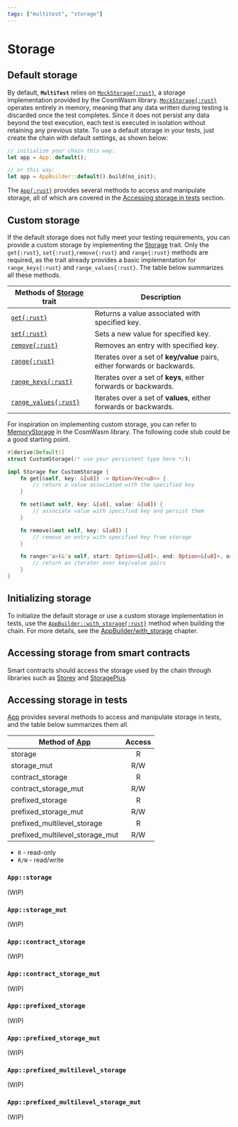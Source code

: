 ```yaml
---
tags: ["multitest", "storage"]
---
```


[MockStorage]: https://docs.rs/cosmwasm-std/latest/cosmwasm_std/testing/type.MockStorage.html
[MemoryStorage]: https://docs.rs/cosmwasm-std/latest/cosmwasm_std/struct.MemoryStorage.html
[Storage]: https://docs.rs/cosmwasm-std/latest/cosmwasm_std/trait.Storage.html
[App]: https://docs.rs/cw-multi-test/latest/cw_multi_test/struct.App.html
[get]: https://docs.rs/cosmwasm-std/latest/cosmwasm_std/trait.Storage.html#tymethod.get
[set]: https://docs.rs/cosmwasm-std/latest/cosmwasm_std/trait.Storage.html#tymethod.set
[remove]: https://docs.rs/cosmwasm-std/latest/cosmwasm_std/trait.Storage.html#tymethod.remove
[range]: https://docs.rs/cosmwasm-std/latest/cosmwasm_std/trait.Storage.html#method.range
[range_keys]: https://docs.rs/cosmwasm-std/latest/cosmwasm_std/trait.Storage.html#method.range_keys
[range_values]:
  https://docs.rs/cosmwasm-std/latest/cosmwasm_std/trait.Storage.html#method.range_values
[with_storage]:
  https://docs.rs/cw-multi-test/latest/cw_multi_test/struct.AppBuilder.html#method.with_storage

# Storage

## Default storage

By default, **`MultiTest`** relies on [`MockStorage{:rust}`][MockStorage], a storage implementation
provided by the CosmWasm library. [`MockStorage{:rust}`][MockStorage] operates entirely in memory,
meaning that any data written during testing is discarded once the test completes. Since it does not
persist any data beyond the test execution, each test is executed in isolation without retaining any
previous state. To use a default storage in your tests, just create the chain with default settings,
as shown below:

```rust showLineNumbers
// initialize your chain this way:
let app = App::default();

// or this way:
let app = AppBuilder::default().build(no_init);
```

The [`App{:rust}`][App] provides several methods to access and manipulate storage, all of which are
covered in the [Accessing storage in tests](#accessing-storage-in-tests) section.

## Custom storage

If the default storage does not fully meet your testing requirements, you can provide a custom
storage by implementing the [Storage] trait. Only the `get{:rust}`, `set{:rust}`,`remove{:rust}` and
`range{:rust}` methods are required, as the trait already provides a basic implementation for
`range_keys{:rust}` and `range_values{:rust}`. The table below summarizes all these methods.

| Methods of [Storage] trait            | Description                                                               |
| ------------------------------------- | ------------------------------------------------------------------------- |
| [`get{:rust}`][get]                   | Returns a value associated with specified key.                            |
| [`set{:rust}`][set]                   | Sets a new value for specified key.                                       |
| [`remove{:rust}`][remove]             | Removes an entry with specified key.                                      |
| [`range{:rust}`][range]               | Iterates over a set of **key/value** pairs, either forwards or backwards. |
| [`range_keys{:rust}`][range_keys]     | Iterates over a set of **keys**, either forwards or backwards.            |
| [`range_values{:rust}`][range_values] | Iterates over a set of **values**, either forwards or backwards.          |

For inspiration on implementing custom storage, you can refer to [MemoryStorage] in the CosmWasm
library. The following code stub could be a good starting point.

```rust showLineNumbers copy
#[derive(Default)]
struct CustomStorage(/* use your persistent type here */);

impl Storage for CustomStorage {
    fn get(&self, key: &[u8]) -> Option<Vec<u8>> {
        // return a value associated with the specified key
    }

    fn set(&mut self, key: &[u8], value: &[u8]) {
        // associate value with specified key and persist them
    }

    fn remove(&mut self, key: &[u8]) {
        // remove an entry with specified key from storage
    }

    fn range<'a>(&'a self, start: Option<&[u8]>, end: Option<&[u8]>, order: Order) -> Box<dyn Iterator<Item = Record> + 'a> {
        // return an iterator over key/value pairs
    }
}
```

## Initializing storage

To initialize the default storage or use a custom storage implementation in tests, use the
[`AppBuilder::with_storage{:rust}`][with_storage] method when building the chain. For more details,
see the [AppBuilder/with_storage](app-builder#with_storage) chapter.

## Accessing storage from smart contracts

Smart contracts should access the storage used by the chain through libraries such as
[Storey](/storey) and [StoragePlus](/cw-storage-plus).

## Accessing storage in tests

[App] provides several methods to access and manipulate storage in tests, and the table below
summarizes them all.

| Method of [App]                 | Access |
| ------------------------------- | :----: |
| storage                         | R      |
| storage_mut                     | R/W    |
| contract_storage                | R      |
| contract_storage_mut            | R/W    |
| prefixed_storage                | R      |
| prefixed_storage_mut            | R/W    |
| prefixed_multilevel_storage     | R      |
| prefixed_multilevel_storage_mut | R/W    |

- `R` - read-only
- `R/W` - read/write

### `App::storage`

(WIP)

### `App::storage_mut`

(WIP)

### `App::contract_storage`

(WIP)

### `App::contract_storage_mut`

(WIP)

### `App::prefixed_storage`

(WIP)

### `App::prefixed_storage_mut`

(WIP)

### `App::prefixed_multilevel_storage`

(WIP)

### `App::prefixed_multilevel_storage_mut`

(WIP)
